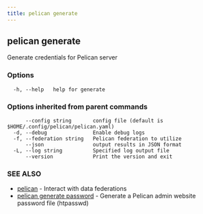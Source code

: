 ```yaml
---
title: pelican generate
---
```


## pelican generate

Generate credentials for Pelican server

### Options

```
  -h, --help   help for generate
```

### Options inherited from parent commands

```
      --config string       config file (default is $HOME/.config/pelican/pelican.yaml)
  -d, --debug               Enable debug logs
  -f, --federation string   Pelican federation to utilize
      --json                output results in JSON format
  -L, --log string          Specified log output file
      --version             Print the version and exit
```

### SEE ALSO

* [pelican](/commands-reference/)	 - Interact with data federations
* [pelican generate password](/commands-reference/generate/password/)	 - Generate a Pelican admin website password file (htpasswd)
